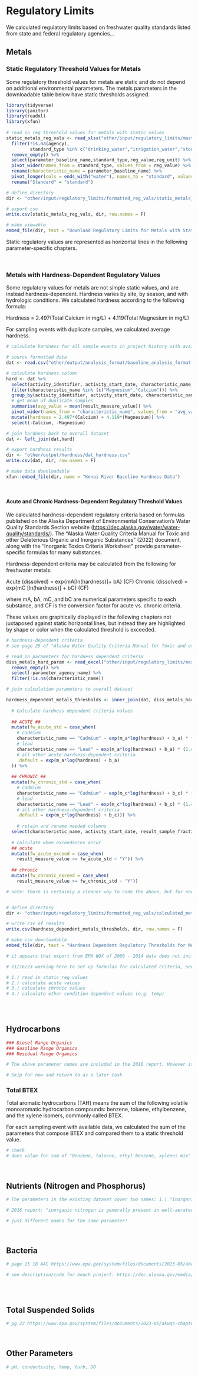 # Regulatory Limits

We calculated regulatory limits based on freshwater quality standards listed from state and federal regulatory agencies...

## Metals

### Static Regulatory Threshold Values for Metals

Some regulatory threshold values for metals are static and do not depend on additional environmental parameters. The metals parameters in the downloadable table below have static thresholds assigned.

```r

library(tidyverse)
library(janitor)
library(readxl)
library(xfun)
 
# read in reg threshold values for metals with static values
static_metals_reg_vals <- read_xlsx("other/input/regulatory_limits/master_reg_limits.xlsx", sheet = "static_regulatory_values") %>%
  filter(!is.na(agency),
         standard_type %in% c("drinking_water","irrigation_water","stock_water")) %>%
  remove_empty() %>%
  select(parameter_baseline_name,standard_type,reg_value,reg_unit) %>%
  pivot_wider(names_from = standard_type, values_from = reg_value) %>%
  rename(characteristic_name = parameter_baseline_name) %>%
  pivot_longer(cols = ends_with("water"), names_to = "standard", values_to = "value") %>%
  rename("Standard" = "standard")

# define directory
dir <- "other/input/regulatory_limits/formatted_reg_vals/static_metals_reg_vals.csv"

# export csv
write.csv(static_metals_reg_vals, dir, row.names = F)

# make viewable
embed_file(dir, text = "Download Regulatory Limits for Metals with Static Regulatory Threshold Values")

```

Static regulatory values are represented as horizontal lines in the following parameter-specific chapters.

<br>

### Metals with Hardness-Dependent Regulatory Values

Some regulatory values for metals are not simple static values, and are instead hardness-dependent. Hardness varies by site, by season, and with hydrologic conditions. We calculated hardness according to the following formula:

::: {.callout-note appearance="simple"}
Hardness = 2.497(Total Calcium in mg/L) + 4.119(Total Magnesium in mg/L)
:::

For sampling events with duplicate samples, we calculated average hardness.

```r

# calculate hardness for all sample events in project history with available data

# source formatted data
dat <- read.csv("other/output/analysis_format/baseline_analysis_format.csv")

# calculate hardness column
hard <- dat %>%
  select(activity_identifier, activity_start_date, characteristic_name, result_measure_value) %>%
  filter(characteristic_name %in% (c("Magnesium","Calcium"))) %>%
  group_by(activity_identifier, activity_start_date, characteristic_name) %>%
  # get mean of duplicate samples
  summarise(avg_value = mean(result_measure_value)) %>%
  pivot_wider(names_from = "characteristic_name", values_from = "avg_value") %>%
  mutate(hardness = 2.497*(Calcium) + 4.119*(Magnesium)) %>%
  select(-Calcium, -Magnesium)

# join hardness back to overall dataset
dat <- left_join(dat,hard) 

# export hardness results
dir <- "other/output/hardness/dat_hardness.csv"
write.csv(dat, dir, row.names = F)

# make data downloadable
xfun::embed_file(dir, name = "Kenai River Baseline Hardness Data")

```

<br>

#### Acute and Chronic Hardness-Dependent Regulatory Threshold Values

We calculated hardness-dependent regulatory criteria based on formulas published on the Alaska Department of Environmental Conservation's Water Quality Standards Section website (<https://dec.alaska.gov/water/water-quality/standards/>). The "Alaska Water Quality Criteria Manual for Toxic and other Deleterious Organic and Inorganic Substances" (2022) document, along with the "Inorganic Toxics Criteria Worksheet" provide parameter-specific formulas for many substances.

Hardness-dependent criteria may be calculated from the following for freshwater metals:

::: {.callout-note appearance="simple"}
Acute (dissolved) = exp{mA\[ln(hardness)\]+ bA} (CF) Chronic (dissolved) = exp{mC \[ln(hardness)\] + bC} (CF)
:::

where mA, bA, mC, and bC are numerical parameters specific to each substance, and CF is the conversion factor for acute vs. chronic criteria.

These values are graphically displayed in the following chapters not juxtaposed against static horizontal lines, but instead they are highlighted by shape or color when the calculated threshold is exceeded.

```r

# hardness-dependent criteria
# see page 29 of "Alaska Water Quality Criteria Manual for Toxic and other Deleterious Organic and Inorganic Substances" for parameters and formulas

# read in parameters for hardness dependent criteria
diss_metals_hard_param <- read_excel("other/input/regulatory_limits/master_reg_limits.xlsx", skip = 1, sheet = "diss_metals_hard_parameters") %>%
  remove_empty() %>%
  select(-parameter_agency_name) %>%
  filter(!is.na(characteristic_name))

# join calculation parameters to overall dataset

hardness_dependent_metals_thresholds <- inner_join(dat, diss_metals_hard_param) %>%
  
  # Calculate hardness dependent criteria values
  
  ## ACUTE ##
  mutate(fw_acute_std = case_when(
    # cadmium
    characteristic_name == "Cadmium" ~ exp(m_a*log(hardness) + b_a) * (1.136672 - ((log(hardness)*0.041838))),
    # lead
    characteristic_name == "Lead" ~ exp(m_a*log(hardness) + b_a) * (1.46203 - ((log(hardness)*0.145712))),
    # all other acute hardness-dependent criteria
    .default = exp(m_a*log(hardness) + b_a)
  )) %>%
  
  ## CHRONIC ##
  mutate(fw_chronic_std = case_when(
    # cadmium
    characteristic_name == "Cadmium" ~ exp(m_c*log(hardness) + b_c) * (1.101672 - ((log(hardness)*0.041838))),
    # lead 
    characteristic_name == "Lead" ~ exp(m_c*log(hardness) + b_c) * (1.46203 - ((log(hardness)*0.145712))),
    # all other hardness-dependent criteria
    .default = exp(m_c*log(hardness) + b_c))) %>%
  
    # retain and rename needed columns
  select(characteristic_name, activity_start_date, result_sample_fraction_text, result_measure_value, result_measure_measure_unit_code, trib_mainstem, tributary_name, site_name, season, fw_acute_std, fw_chronic_std) %>%
  
  # calculate when exceedances occur
  ## acute
  mutate(fw_acute_exceed = case_when(
    result_measure_value >= fw_acute_std ~ "Y")) %>%
  
  ## chronic
  mutate(fw_chronic_exceed = case_when(
    result_measure_value >= fw_chronic_std ~ "Y")) 

# note: there is certainly a cleaner way to code the above, but for now am just reflecting the formula format as provided in the ADEC manual.


# define directory
dir <- "other/input/regulatory_limits/formatted_reg_vals/calculated_metals_reg_vals.csv"

# write csv of results
write.csv(hardness_dependent_metals_thresholds, dir, row.names = F)

# make csv downloadable
embed_file(dir, text = "Hardness Dependent Regulatory Thresholds for Metals - Kenai River Baseline Water Quality")

# it appears that export from EPA WQX of 2000 - 2014 data does not include status of samples as DUP or Trip Blank. Are results included at all? Also note that from Summer 2022 - present we are also using field blanks

# 11/16/23 working here to set up formulas for calculated criteria, see spreadsheet other/input/regulatory_limits

# 1.) read in static reg values
# 2.) calculate acute values
# 3.) calculate chronic values
# 4.) calculate other condition-dependent values (e.g. temp)
  
```

<br>

## Hydrocarbons

```r

### Diesel Range Organics 
### Gasoline Range Organics 
### Residual Range Organics 

# The above parameter names are included in the 2016 report. However it is unclear which specific parameters have equivalent names in the data downloaded from the EPA WQX

# Skip for now and return to as a later task

```

### Total BTEX

Total aromatic hydrocarbons (TAH) means the sum of the following volatile monoaromatic hydrocarbon compounds: benzene, toluene, ethylbenzene, and the xylene isomers, commonly called BTEX.

For each sampling event with available data, we calculated the sum of the parameters that compose BTEX and compared them to a static threshold value.

```r

# check
# does value for sum of "Benzene, toluene, ethyl benzene, xylenes mix" match value for sum of individual parameters? Are there events where both formats are reported?

```

<br>

## Nutrients (Nitrogen and Phosphorus)

```r

# The parameters in the existing dataset cover two names: 1.) "Inorganic nitrogen (nitrate and nitrite)" and 2.) "Nitrate"

# 2016 report: "inorganic nitrogen is generally present in well-aerated, natural streams in the form of nitrate (Glass, 1999)."

# just different names for the same parameter?

```

<br>

## Bacteria

```r

# page 15 18 AAC https://www.epa.gov/system/files/documents/2023-05/akwqs-chapter70-2023.pdf

# see description/code for beach project: https://dec.alaska.gov/media/23091/kenai-river-beach-2020-final-report.pdf



```

<br>

## Total Suspended Solids

```r

# pg 22 https://www.epa.gov/system/files/documents/2023-05/akwqs-chapter70-2023.pdf
```

<br>

## Other Parameters

```r

# pH, conductivity, temp, turb, DO

```
